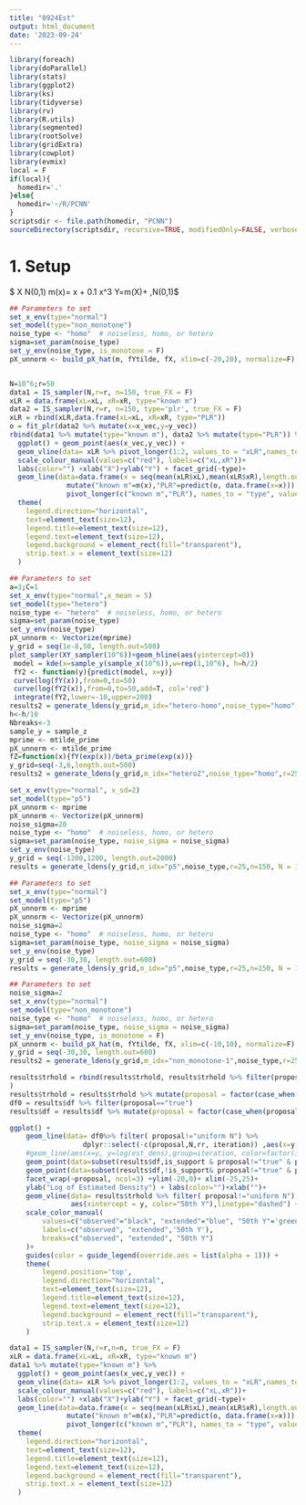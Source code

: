 ```yaml
---
title: "0924Est"
output: html_document
date: '2023-09-24'
---
```


```r
library(foreach)
library(doParallel)
library(stats)
library(ggplot2)
library(ks)
library(tidyverse)
library(rv)
library(R.utils)
library(segmented)
library(rootSolve)
library(gridExtra)
library(cowplot)
library(evmix)
local = F
if(local){
  homedir='.'
}else{
  homedir='~/R/PCNN'
}
scriptsdir <- file.path(homedir, "PCNN")
sourceDirectory(scriptsdir, recursive=TRUE, modifiedOnly=FALSE, verbose=TRUE)

```

# 1. Setup

$ X \sim N(0,1) \quad m(x)= x + 0.1 x^3  \quad Y=m(X)+ \epsilon,\quad \epsilon\sim N(0,1)$


```r
## Parameters to set
set_x_env(type="normal")
set_model(type="non_monotone") 
noise_type <- "homo"  # noiseless, homo, or hetero
sigma=set_param(noise_type)
set_y_env(noise_type, is_monotone = F)
pX_unnorm <- build_pX_hat(m, fYtilde, fX, xlim=c(-20,20), normalize=F)


N=10^6;r=50
data1 = IS_sampler(N,r=r, n=150, true_FX = F)
xLR = data.frame(xL=xL, xR=xR, type="known m")
data2 = IS_sampler(N,r=r, n=150, type='plr', true_FX = F)
xLR = rbind(xLR,data.frame(xL=xL, xR=xR, type="PLR"))
o = fit_plr(data2 %>% mutate(x=x_vec,y=y_vec))
rbind(data1 %>% mutate(type="known m"), data2 %>% mutate(type="PLR")) %>%
  ggplot() + geom_point(aes(x_vec,y_vec)) +
  geom_vline(data= xLR %>% pivot_longer(1:2, values_to = "xLR",names_to = "trType"),aes(xintercept = xLR, color="xL/xR"),linetype='dashed') +
  scale_colour_manual(values=c("red"), labels=c("xL,xR"))+
  labs(color="") +xlab("X")+ylab("Y") + facet_grid(~type)+
  geom_line(data=data.frame(x = seq(mean(xLR$xL),mean(xLR$xR),length.out = 100 ))%>%
              mutate("known m"=m(x),"PLR"=predict(o, data.frame(x=x))) %>%
              pivot_longer(c("known m","PLR"), names_to = "type", values_to = "y"), aes(x,y))+
  theme(
    legend.direction="horizontal",
    text=element_text(size=12),
    legend.title=element_text(size=12),
    legend.text=element_text(size=12),
    legend.background = element_rect(fill="transparent"),
    strip.text.x = element_text(size=12)
  )

```
```r
## Parameters to set
a=3;C=1
set_x_env(type="normal",x_mean = 5)
set_model(type="hetero") 
noise_type <- "hetero"  # noiseless, homo, or hetero
sigma=set_param(noise_type)
set_y_env(noise_type)
pX_unnorm <- Vectorize(mprime)
y_grid = seq(1e-8,50, length.out=500)
plot_sampler(XY_sampler(10^6))+geom_hline(aes(yintercept=0))
 model = kde(x=sample_y(sample_x(10^6)),w=rep(1,10^6), h=h/2)
 fY2 <- function(y){predict(model, x=y)}
 curve(log(fY(x)),from=0,to=50)
 curve(log(fY2(x)),from=0,to=50,add=T, col='red')
 integrate(fY2,lower=-10,upper=200)
results2 = generate_ldens(y_grid,m_idx="hetero-homo",noise_type="homo",r=25, n=150, N = 10^6)
h<-h/10
Nbreaks<-3
sample_y = sample_z
mprime <- mtilde_prime
pX_unnorm <- mtilde_prime
fZ=function(x){fY(exp(x))/beta_prime(exp(x))}
y_grid=seq(-3,6,length.out=500)
results2 = generate_ldens(y_grid,m_idx="heteroZ",noise_type="homo",r=25, n=150, N = 10^7)

```

```r
set_x_env(type="normal", x_sd=2)
set_model(type="p5") 
pX_unnorm <- mprime
pX_unnorm <- Vectorize(pX_unnorm) 
noise_sigma=20
noise_type <- "homo"  # noiseless, homo, or hetero
sigma=set_param(noise_type, noise_sigma = noise_sigma)
set_y_env(noise_type)
y_grid = seq(-1200,1200, length.out=2000)
results = generate_ldens(y_grid,m_idx="p5",noise_type,r=25,n=150, N = 10^6, noise_sigma = noise_sigma)

```

```r
## Parameters to set
set_x_env(type="normal")
set_model(type="p5") 
pX_unnorm <- mprime
pX_unnorm <- Vectorize(pX_unnorm) 
noise_sigma=2
noise_type <- "homo"  # noiseless, homo, or hetero
sigma=set_param(noise_type, noise_sigma = noise_sigma)
set_y_env(noise_type)
y_grid = seq(-30,30, length.out=600)
results = generate_ldens(y_grid,m_idx="p5",noise_type,r=25,n=150, N = 10^6, noise_sigma = noise_sigma)

## Parameters to set
noise_sigma=2
set_x_env(type="normal")
set_model(type="non_monotone") 
noise_type <- "homo"  # noiseless, homo, or hetero
sigma=set_param(noise_type, noise_sigma = noise_sigma)
set_y_env(noise_type, is_monotone = F)
pX_unnorm <- build_pX_hat(m, fYtilde, fX, xlim=c(-10,10), normalize=F)
y_grid = seq(-30,30, length.out=600)
results2 = generate_ldens(y_grid,m_idx="non_monotone-1",noise_type,r=25,n=150, N = 5*10^6, noise_sigma = noise_sigma)

```




```r
results$trhold = rbind(results$trhold, results$trhold %>% filter(proposal=="optimal") %>% mutate(proposal="modified")
) 
results$trhold = results$trhold %>% mutate(proposal = factor(case_when(proposal=="random"~"random N",proposal=="plr"~"PLR", proposal=="total"~"random N0",proposal=="optimal"~"optimal N", proposal=="modified"~"modified N", proposal=="uniform"~"uniform N",.default = proposal), levels=c("random N","optimal N", "random N0", "modified N", "PLR", "uniform N"))) 
df0 = results$df %>% filter(proposal=="true") 
results$df = results$df %>% mutate(proposal = factor(case_when(proposal=="random"~"random N",proposal=="plr"~"PLR", proposal=="total"~"random N0",proposal=="optimal"~"optimal N", proposal=="modified"~"modified N", proposal=="uniform"~"uniform N",.default = proposal), levels=c("random N","optimal N", "random N0", "modified N", "PLR","uniform N","true"))) 

ggplot() + 
    geom_line(data= df0%>% filter( proposal!="uniform N") %>%
                  dplyr::select(-c(proposal,N,rr, iteration)) ,aes(x=y, y=log(est_dens)), col='red') + 
    #geom_line(aes(x=y, y=log(est_dens),group=iteration, color=factor(ifelse(is_support,"observed","extended"),levels=c("observed", "extended"))),alpha=0.1) + 
    geom_point(data=subset(results$df,is_support & proposal!="true" & proposal!="uniform N"), aes(x=y, y=log(est_dens), color = "observed"),alpha=0.1,shape='.') +
    geom_point(data=subset(results$df,!is_support& proposal!="true" & proposal!="uniform N "), aes(x=y, y=log(est_dens), color = "extended"),alpha=0.1,shape='.') +
    facet_wrap(~proposal, ncol=3) +ylim(-20,0)+ xlim(-25,25)+
    ylab("Log of Estimated Density") + labs(color="")+xlab("")+
    geom_vline(data= results$trhold %>% filter( proposal!="uniform N") %>% pivot_longer(c("yL","yR"),names_to = "trhold", values_to="y") ,
               aes(xintercept = y, color="50th Y"),linetype="dashed") +
    scale_color_manual(
        values=c("observed"="black", "extended"="blue", "50th Y"='green4'), 
        labels=c("observed", "extended",'50th Y'),
        breaks=c("observed", "extended", "50th Y")
    )+
    guides(color = guide_legend(override.aes = list(alpha = 1))) +
    theme(
        legend.position='top', 
        legend.direction="horizontal",
        text=element_text(size=12),
        legend.title=element_text(size=12),
        legend.text=element_text(size=12),
        legend.background = element_rect(fill="transparent"),
        strip.text.x = element_text(size=12)
    )
```
```r
data1 = IS_sampler(N,r=r,n=n, true_FX = F)
xLR = data.frame(xL=xL, xR=xR, type="known m")
data1 %>% mutate(type="known m") %>%
  ggplot() + geom_point(aes(x_vec,y_vec)) +
  geom_vline(data= xLR %>% pivot_longer(1:2, values_to = "xLR",names_to = "trType"),aes(xintercept = xLR, color="xL/xR"),linetype='dashed') +
  scale_colour_manual(values=c("red"), labels=c("xL,xR"))+
  labs(color="") +xlab("X")+ylab("Y") + facet_grid(~type)+
  geom_line(data=data.frame(x = seq(mean(xLR$xL),mean(xLR$xR),length.out = 100 ))%>%
              mutate("known m"=m(x),"PLR"=predict(o, data.frame(x=x))) %>%
              pivot_longer(c("known m","PLR"), names_to = "type", values_to = "y"), aes(x,y))+
  theme(
    legend.direction="horizontal",
    text=element_text(size=12),
    legend.title=element_text(size=12),
    legend.text=element_text(size=12),
    legend.background = element_rect(fill="transparent"),
    strip.text.x = element_text(size=12)
  )
```
